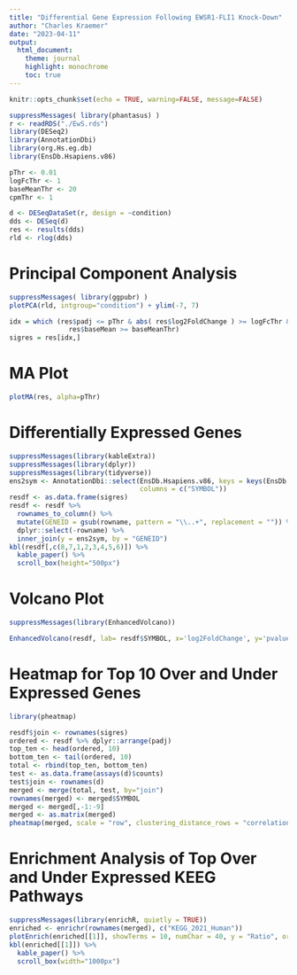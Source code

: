 ```yaml
---
title: "Differential Gene Expression Following EWSR1-FLI1 Knock-Down"
author: "Charles Kraemer"
date: "2023-04-11"
output:
  html_document:
    theme: journal
    highlight: monochrome
    toc: true
---
```


```r
knitr::opts_chunk$set(echo = TRUE, warning=FALSE, message=FALSE)
```

```r
suppressMessages( library(phantasus) )
r <- readRDS("./EwS.rds")
library(DESeq2)
library(AnnotationDbi)
library(org.Hs.eg.db)
library(EnsDb.Hsapiens.v86)

pThr <- 0.01
logFcThr <- 1
baseMeanThr <- 20
cpmThr <- 1

d <- DESeqDataSet(r, design = ~condition)
dds <- DESeq(d)
res <- results(dds)
rld <- rlog(dds)
```

# Principal Component Analysis

```r
suppressMessages( library(ggpubr) )
plotPCA(rld, intgroup="condition") + ylim(-7, 7)
```

```r
idx = which (res$padj <= pThr & abs( res$log2FoldChange ) >= logFcThr &
               res$baseMean >= baseMeanThr)
sigres = res[idx,]
```

# MA Plot

```r
plotMA(res, alpha=pThr)
```

# Differentially Expressed Genes

```r
suppressMessages(library(kableExtra))
suppressMessages(library(dplyr))
suppressMessages(library(tidyverse))
ens2sym <- AnnotationDbi::select(EnsDb.Hsapiens.v86, keys = keys(EnsDb.Hsapiens.v86),
                                 columns = c("SYMBOL"))
resdf <- as.data.frame(sigres)
resdf <- resdf %>%
  rownames_to_column() %>%
  mutate(GENEID = gsub(rowname, pattern = "\\..+", replacement = "")) %>%
  dplyr::select(-rowname) %>%
  inner_join(y = ens2sym, by = "GENEID")
kbl(resdf[,c(8,7,1,2,3,4,5,6)]) %>%
  kable_paper() %>%
  scroll_box(height="500px")
```
# Volcano Plot
```r
suppressMessages(library(EnhancedVolcano))

EnhancedVolcano(resdf, lab= resdf$SYMBOL, x='log2FoldChange', y='pvalue')
```

# Heatmap for Top 10 Over and Under Expressed Genes

```r
library(pheatmap)

resdf$join <- rownames(sigres)
ordered <- resdf %>% dplyr::arrange(padj)
top_ten <- head(ordered, 10)
bottom_ten <- tail(ordered, 10)
total <- rbind(top_ten, bottom_ten)
test <- as.data.frame(assays(d)$counts)
test$join <- rownames(d)
merged <- merge(total, test, by="join")
rownames(merged) <- merged$SYMBOL
merged <- merged[,-1:-9]
merged <- as.matrix(merged)
pheatmap(merged, scale = "row", clustering_distance_rows = "correlation", main="Top 20 Differentially Expressed genes")
```

# Enrichment Analysis of Top Over and Under Expressed KEEG Pathways

```r
suppressMessages(library(enrichR, quietly = TRUE))
enriched <- enrichr(rownames(merged), c("KEGG_2021_Human"))
plotEnrich(enriched[[1]], showTerms = 10, numChar = 40, y = "Ratio", orderBy = "P.value")
kbl(enriched[[1]]) %>%
  kable_paper() %>%
  scroll_box(width="1000px")
```